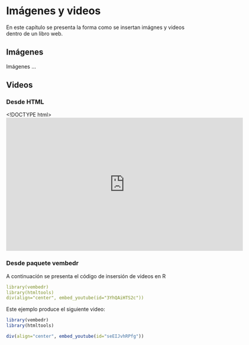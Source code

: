 # Imágenes y videos

En este capítulo se presenta la forma como se insertan imágnes y videos dentro de un libro web.

## Imágenes

Imágenes ...

## Videos


### Desde HTML

<!DOCTYPE html>
<html>
<center>
<iframe width="640" height="360" src="https://www.youtube.com/embed/seEIJvhRPfg?rel=0&amp;controls=0&amp;showinfo=0" frameborder="0" gesture="media" allow="encrypted-media" allowfullscreen></iframe>
</center>
</html>

### Desde paquete vembedr

A continuación se presenta el código de insersión de videos en R

```yaml
library(vembedr)
library(htmltools)
div(align="center", embed_youtube(id="3YhQAiHTS2c"))
```
Este ejemplo produce el siguiente video:

```r
library(vembedr)
library(htmltools)

div(align="center", embed_youtube(id="seEIJvhRPfg"))

```